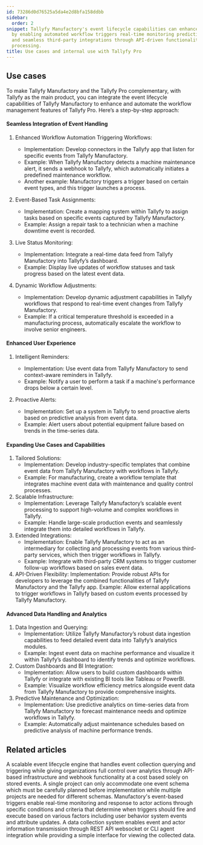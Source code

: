 ```yaml
---
id: 73286d0d76525a5da4e2d8bfa158ddbb
sidebar:
  order: 2
snippet: Tallyfy Manufactory's event lifecycle capabilities can enhance Tallyfy Pro
  by enabling automated workflow triggers real-time monitoring predictive analytics
  and seamless third-party integrations through API-driven functionality and data
  processing.
title: Use cases and internal use with Tallyfy Pro
---
```


## Use cases

To make Tallyfy Manufactory and the Tallyfy Pro complementary, with Tallyfy as the main product, you can integrate the event lifecycle capabilities of Tallyfy Manufactory to enhance and automate the workflow management features of Tallyfy Pro. Here’s a step-by-step approach:

#### Seamless Integration of Event Handling

1. Enhanced Workflow Automation
   Triggering Workflows:
   - Implementation: Develop connectors in the Tallyfy app that listen for specific events from Tallyfy Manufactory.
   - Example: When Tallyfy Manufactory detects a machine maintenance alert, it sends a webhook to Tallyfy, which automatically initiates a predefined maintenance workflow.
   - Another example: Manufactory triggers a trigger based on certain event types, and this trigger launches a process.
2. Event-Based Task Assignments:
   - Implementation: Create a mapping system within Tallyfy to assign tasks based on specific events captured by Tallyfy Manufactory.
   - Example: Assign a repair task to a technician when a machine downtime event is recorded.

3. Live Status Monitoring:
   - Implementation: Integrate a real-time data feed from Tallyfy Manufactory into Tallyfy’s dashboard.
   - Example: Display live updates of workflow statuses and task progress based on the latest event data.

4. Dynamic Workflow Adjustments:
   - Implementation: Develop dynamic adjustment capabilities in Tallyfy workflows that respond to real-time event changes from Tallyfy Manufactory.
   - Example: If a critical temperature threshold is exceeded in a manufacturing process, automatically escalate the workflow to involve senior engineers.

#### Enhanced User Experience

1. Intelligent Reminders:
   - Implementation: Use event data from Tallyfy Manufactory to send context-aware reminders in Tallyfy.
   - Example: Notify a user to perform a task if a machine's performance drops below a certain level.

2. Proactive Alerts:
   - Implementation: Set up a system in Tallyfy to send proactive alerts based on predictive analysis from event data.
   - Example: Alert users about potential equipment failure based on trends in the time-series data.

#### Expanding Use Cases and Capabilities

1. Tailored Solutions:
   - Implementation: Develop industry-specific templates that combine event data from Tallyfy Manufactory with workflows in Tallyfy.
   - Example: For manufacturing, create a workflow template that integrates machine event data with maintenance and quality control processes.
2. Scalable Infrastructure:
   - Implementation: Leverage Tallyfy Manufactory’s scalable event processing to support high-volume and complex workflows in Tallyfy.
   - Example: Handle large-scale production events and seamlessly integrate them into detailed workflows in Tallyfy.
3. Extended Integrations:
   - Implementation: Enable Tallyfy Manufactory to act as an intermediary for collecting and processing events from various third-party services, which then trigger workflows in Tallyfy.
   - Example: Integrate with third-party CRM systems to trigger customer follow-up workflows based on sales event data.
4. API-Driven Flexibility:
   Implementation: Provide robust APIs for developers to leverage the combined functionalities of Tallyfy Manufactory and the Tallyfy app.
   Example: Allow external applications to trigger workflows in Tallyfy based on custom events processed by Tallyfy Manufactory.

#### Advanced Data Handling and Analytics

1. Data Ingestion and Querying:
   - Implementation: Utilize Tallyfy Manufactory’s robust data ingestion capabilities to feed detailed event data into Tallyfy’s analytics modules.
   - Example: Ingest event data on machine performance and visualize it within Tallyfy’s dashboard to identify trends and optimize workflows.
2. Custom Dashboards and BI Integration:
   - Implementation: Allow users to build custom dashboards within Tallyfy or integrate with existing BI tools like Tableau or PowerBI.
   - Example: Visualize workflow efficiency metrics alongside event data from Tallyfy Manufactory to provide comprehensive insights.
3. Predictive Maintenance and Optimization:
   - Implementation: Use predictive analytics on time-series data from Tallyfy Manufactory to forecast maintenance needs and optimize workflows in Tallyfy.
   - Example: Automatically adjust maintenance schedules based on predictive analysis of machine performance trends.


## Related articles
<CardGrid>
<LinkTitleCard header="<b>Overview</b>" href="/products/manufactory/" > A scalable event lifecycle engine that handles event collection querying and triggering while giving organizations full control over analytics through API-based infrastructure and webhook functionality at a cost based solely on stored events. </LinkTitleCard>
<LinkTitleCard header="<b>Manufactory > Events</b>" href="/products/manufactory/events/" > A single project can only accommodate one event schema which must be carefully planned before implementation while multiple projects are needed for different schemas. </LinkTitleCard>
<LinkTitleCard header="<b>Manufactory > Triggers</b>" href="/products/manufactory/triggers/" > Manufactory's event-based triggers enable real-time monitoring and response to actor actions through specific conditions and criteria that determine when triggers should fire and execute based on various factors including user behavior system events and attribute updates. </LinkTitleCard>
<LinkTitleCard header="<b>Manufactory > Collector</b>" href="/products/manufactory/collector/" > A data collection system enables event and actor information transmission through REST API websocket or CLI agent integration while providing a simple interface for viewing the collected data. </LinkTitleCard>
</CardGrid>